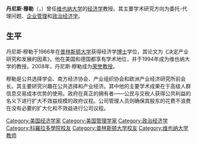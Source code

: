 {{unreferenced|time=2016-02-26T12:53:37+00:00}}
'''丹尼斯·穆勒'''（{{lang-en|Dennis C. Mueller}}，{{bd|1941年|6月13日||}}）曾任[[维也纳大学|维也纳大学]]的[[经济学|经济学]]教授。其主要学术研究方向为委托-代理问题、[[企业管理|企业管理]]和[[政治经济学|政治经济学]]。

==生平==
丹尼斯·穆勒于1966年在[[普林斯顿大学|普林斯顿大学]]获得经济学[[博士|博士]]学位，其论文为《决定产业研究和发展的因素》。他在美国和德国都享有学术地位，并于1994年成为维也纳大学的教授。2008年，丹尼斯·穆勒成为[[荣誉教授|荣誉教授]]。

穆勒是公共选择学会、南方经济协会、产业组织协会和欧洲产业经济研究所前会长。其主要研究兴趣在公共选择和产业经济。其中他的主要学术成果在于高级人群信息交易成本优势的使用。政府在真正的拥有者——公民与交税人获得公共利益的名义下进行扩大不效益规模的政府议程。公司管理人员则确保其股东的花费不浪费在没有必要的扩大化和不效益进行公司议程。

{{Authority control}}

{{DEFAULTSORT:Mueller, Dennis}}
[[Category:美国经济学家|Category:美国经济学家]]
[[Category:美国管理学家|Category:美国管理学家]]
[[Category:政治经济学|Category:政治经济学]]
[[Category:科羅拉多學院校友|Category:科羅拉多學院校友]]
[[Category:普林斯顿大学校友|Category:普林斯顿大学校友]]
[[Category:维也纳大学教师|Category:维也纳大学教师]]